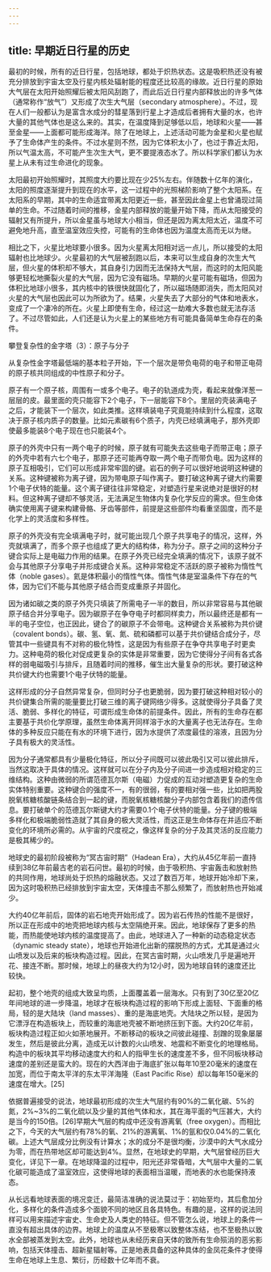 ```yaml
---
---
---
```

title: 早期近日行星的历史
---




最初的时候，所有的近日行星，包括地球，都处于炽热状态。这是吸积热还没有被充分排放到宇宙太空及行星内核处辐射能的程度还比较高的缘故。近日行星的原始大气层在太阳开始照耀后被太阳风刮跑了，而此后近日行星内部释放出的许多气体（通常称作“放气”）又形成了次生大气层（secondary atmosphere）。不过，现在人们一般都认为是富含水成分的彗星落到行星上才造成后者拥有大量的水，也许大量的其他气体也是这么来的。其实，在温度降到足够低以后，地球和火星——甚至金星——上面都可能形成海洋。除了在地球上，上述活动可能为金星和火星也赋予了生命体产生的条件。不过水星则不然，因为它体积太小了，也过于靠近太阳，所以气温太高，不可能产生次生大气，更不要提液态水了。所以科学家们都认为水星上从未有过生命进化的现象。

太阳最初开始照耀时，其照度大约要比现在少25%左右。伴随数十亿年的演化，太阳的照度逐渐提升到现在的水平，这一过程中的光照梯阶影响了整个太阳系。在太阳系的早期，其中的生命适宜带离太阳更近一些，甚至因此金星上也曾涌现过简单的生命。不过随着时间的推移，金星内部释放的能量开始下降，而从太阳接受的辐射又有所提升，所以金星虽与地球大小相当，但还是因为离太阳太近，温度不可避免地升高，直至温室效应失控，可能有的生命体也因为温度太高而无以为继。

相比之下，火星比地球要小很多。因为火星离太阳相对远一点儿，所以接受的太阳辐射也比地球少。火星最初的大气层被刮跑以后，本来可以生成自身的次生大气层，但火星的体积却不够大，其自身引力因而无法保持大气层，而这时的太阳风能够更轻松地撕裂火星的大气层，因为它没有磁场。早期的火星可能有磁场，但因为体积比地球小很多，其内核中的铁很快就固化了，所以磁场随即消失，而太阳风对火星的大气层也因此可以为所欲为了。结果，火星失去了大部分的气体和地表水，变成了一个凄冷的所在。火星上即使有生命，经过这一劫难大多数也就无法存活了。不过尽管如此，人们还是认为火星上的某些地方有可能具备简单生命存在的条件。

攀登复杂性的金字塔（3）：原子与分子

从复杂性金字塔最低端的基本粒子开始，下一个层次是带负电荷的电子和带正电荷的原子核共同组成的中性原子和分子。

原子有一个原子核，周围有一或多个电子。电子的轨道成为壳，看起来就像洋葱一层层的皮。最里面的壳只能容下2个电子，下一层能容下8个。里层的壳装满电子之后，才能装下一个层次，如此类推。这样填装电子究竟能持续到什么程度，这取决于原子核内质子的数量。比如元素碳有6个质子，内壳已经填满电子，那外壳即使最多能装8个电子现在也只能装4个。

原子的外壳中只有一两个电子的时候，原子就有可能失去这些电子而带正电；原子的外壳中若有六七个电子，那原子还可能再夺取一两个电子而带负电。因为这样的原子互相吸引，它们可以形成非常牢固的键。岩石的例子可以很好地说明这种键的关系。这种键被称为离子键，因为带电原子叫作离子。要打破这种离子键大约需要1个电子伏特的能量。这个离子键往往非常稳定，对塑造行星来说绝对是很好的材料。但这种离子键却不够灵活，无法满足生物体内复杂化学反应的需求。但生命体确实使用离子键来构建骨骼、牙齿等部件，前提是这些部件均看重坚固度，而不是化学上的灵活度和多样性。

原子的外壳没有完全填满电子时，就可能出现几个原子共享电子的情况，这样，外壳就填满了，而多个原子也组成了更大的结构体，称为分子。原子之间的这种分子键合实际上是电磁力作用的结果。在原子外壳已经完全填满的情况下，该原子就不会与其他原子分享电子并形成键合关系。这种非常稳定不活跃的原子被称为惰性气体（noble gases）。氦是体积最小的惰性气体。惰性气体是室温条件下存在的气体，因为它们不能与其他原子结合而变成重原子并固化。

因为诸如碳之类的原子外壳只填装了所需电子一半的数目，所以非常容易与其他碳原子结合并分享电子。因为碳原子在争夺电子时都同样卖力，所以最终还是都有一半的电子空位，也正因此，键合了的碳原子不会带电。这种键合关系被称为共价键（covalent bonds）。碳、氢、氧、氮、硫和磷都可以基于共价键结合成分子，尽管其中一些键具有不对称的极化特性，这是因为有些原子在争夺共享电子时更卖力。这种电荷的极化对促成更复杂的实体是非常重要，因为它使得分子间有各式各样的弱电磁吸引与排斥，且随着时间的推移，催生出大量复杂的形状。要打破这种共价键大约也需要1个电子伏特的能量。

这样形成的分子自然异常复杂，但同时分子也更脆弱，因为要打破这种相对较小的共价键集合所需的能量要比打破三维的离子键网络少得多。这就使得分子具备了灵活、脆弱、多样化的特征，可谓形成生命体的前提条件。因此，所有的生命存在都主要基于共价化学原理，虽然生命体离开同样溶于水的大量离子也无法存在。生命体的多种反应只能在有水的环境下进行，因为水提供了浓度最佳的溶液，且因为分子具有极大的灵活性。

因为分子通常都具有少量极化特征，所以分子间既可以彼此吸引又可以彼此排斥，当然这取决于具体的情况。这样就可以在分子内及分子间进一步造成相对稳定的三维结构。这种由微弱的所谓范德瓦尔斯（电磁）力促成的互动对塑造更复杂的生命实体特别重要。这种键合的强度不一，有的很弱，有的要相对强一些，比如把两股脱氧核糖核酸链条结合到一起的键，而脱氧核糖核酸分子内部包含着我们的遗传信息。要打破单个的范德瓦尔斯键大约才需要0.1个电子伏特的能量。分子键的极端多样化和极端脆弱性造就了其自身的极大灵活性，而这正是生命体存在并适应不断变化的环境所必需的。从宇宙的尺度视之，像这样复杂的分子及其灵活的反应能力是极其稀少的。



地球史的最初阶段被称为“冥古宙时期”（Hadean Era），大约从45亿年前一直持续到38亿年前最古老的岩石问世。最初的时候，由于吸积热、宇宙轰击和放射热的共同作用，地球尚处于炽热的熔融状态。又过了数百万年，地球开始冷却下来，因为这时吸积热已经排放到宇宙太空，天体撞击不那么频繁了，而放射热也开始减少。

大约40亿年前后，固体的岩石地壳开始形成了。因为岩石传热的性能不是很好，所以正在形成中的地壳把地球内核与太空隔绝开来。因此，地球保存了更多的热能，而热能使地球内核的温度提高了。由此，地球进入了一种新的动态稳定状态（dynamic steady state），地球也开始进化出新的摆脱热的方式，尤其是通过火山喷发以及后来的板块构造过程。因此，在冥古宙时期，火山喷发几乎是遍地开花、接连不断。那时候，地球上的昼夜大约为12小时，因为地球自转的速度还比较快。

起初，整个地壳的组成大致呈均质，上面覆盖着一层海水。只有到了30亿至20亿年间地球的进一步降温，地球才在板块构造过程的影响下形成上面轻、下面重的格局，轻的是大陆块（land masses）、重的是海底地壳。大陆块之所以轻，是因为它漂浮在构造板块上，而较重的海底地壳被不断地挤压到下面。大约20亿年前，板块构造过程正如火如荼地展开。不断移动的板块之间彼此碰撞、刮蹭的现象屡屡发生，然后是彼此分离，造成无以计数的火山喷发、地震和不断变化的地理格局。构造中的板块其平均移动速度大约和人的指甲生长的速度差不多，但不同板块移动速度的差别还是蛮大的。现在的大西洋由于海底扩张以每年10至20毫米的速度在加宽，而位于南太平洋的东太平洋海隆（East Pacific Rise）却以每年150毫米的速度在增大。[25]

依据普遍接受的说法，地球最初形成的次生大气层约有90%的二氧化碳、5%的氮，2%~3%的二氧化硫以及少量的其他气体和水，其在海平面的气压甚大，大约是当今的150倍。[26]早期大气层的构成中还没有游离氧（free oxygen）。而相比之下，今天的大气层约有78%的氧、21%的游离氧、1%的氩和仅0.04%的二氧化碳。上述大气层成分比例没有计算水；水的成分不是很均衡，沙漠中的大气水成分为零，而在热带地区却可能达到4%。显然，在地球史的早期，大气层曾经历巨大变化，详见下一章。在地球降温的过程中，阳光还非常昏暗，大气层中大量的二氧化碳可能造成了温室效应，这使得地球的表面相当温暖，而地表的水也能保持液态。

从长远看地球表面的境况变迁，最简洁准确的说法莫过于：初始至均，其后愈加分化，多样化的条件造成多个面貌不同的地区且各具特色。有趣的是，这样的说法同样可以用来描述宇宙史、生命史及人类史的特征。但不管怎么说，地球上的条件一直没有超出具体的边界。地球上的温度从不至极寒以致整体冻结，也不至极热以致水全部被蒸发到太空。此外，地球也从未经历来自天体的致所有生命殒消的恶劣影响，包括天体撞击、超新星辐射等。正是地表具备的这种具体的金凤花条件才使得生命在地球上生息、繁衍，历经数十亿年而不衰。